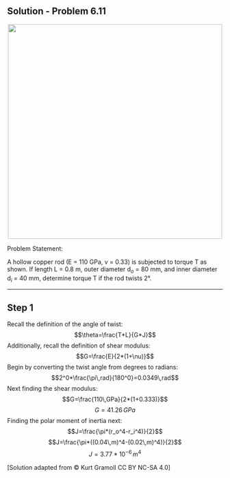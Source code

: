 ## Solution - Problem 6.11

<p align="center">
![](images/266.png){width="500"}
</p>

Problem Statement:

A hollow copper rod (E = 110 GPa, v = 0.33) is subjected to torque T as shown. If length L = 0.8 m, outer diameter d$_o$ = 80 mm, and inner diameter d$_i$ = 40 mm, determine torque T if the rod twists 2°.

---
::: callout-note
## Step 1
Recall the definition of the angle of twist:
$$\theta=\frac{T*L}{G*J}$$
Additionally, recall the definition of shear modulus:
$$G=\frac{E}{2*(1+\nu)}$$
Begin by converting the twist angle from degrees to radians:
$$2^0*\frac{\pi\,rad}{180^0}=0.0349\,rad$$
Next finding the shear modulus:
$$G=\frac{110\,GPa}{2*(1+0.333)}$$
$$G=41.26\,GPa$$
Finding the polar moment of inertia next:
$$J=\frac{\pi*(r_o^4-r_i^4)}{2}$$
$$J=\frac{\pi*((0.04\,m)^4-(0.02\,m)^4)}{2}$$
$$J=3.77*10^{-6}\,m^4$$
:::
\[Solution adapted from © Kurt Gramoll CC BY NC-SA 4.0\]
